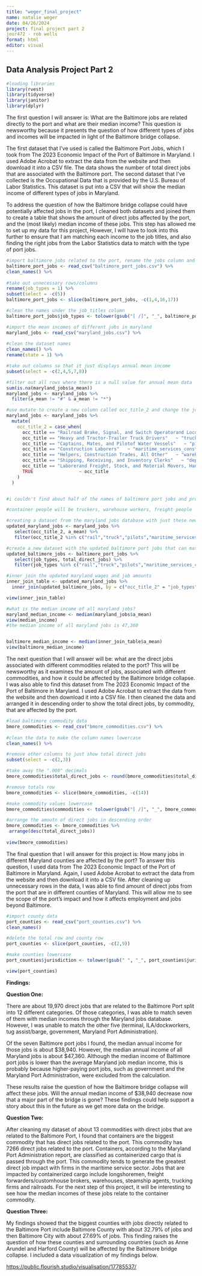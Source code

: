 ```yaml
---
title: "weger_final_project"
name: natalie weger 
date: 04/26/2024
project: final project part 2 
jour472 - rob wells 
format: html
editor: visual
---
```


## Data Analysis Project Part 2

```r

#loading libraries 
library(rvest)
library(tidyverse)
library(janitor)
library(dplyr)

```

The first question I will answer is: What are the Baltimore jobs are related directly to the port and what are their median income? This question is newsworthy because it presents the question of how different types of jobs and incomes will be impacted in light of the Baltimore bridge collapse.

The first dataset that I've used is called the Baltimore Port Jobs, which I took from The 2023 Economic Impact of the Port of Baltimore in Maryland. I used Adobe Acrobat to extract the data from the website and then download it into a CSV file. The data shows the number of total direct jobs that are associated with the Baltimore port. The second dataset that I've collected is the Occupational Data that is provided by the U.S. Bureau of Labor Statistics. This dataset is put into a CSV that will show the median income of different types of jobs in Maryland.

To address the question of how the Baltimore bridge collapse could have potentially affected jobs in the port, I cleaned both datasets and joined them to create a table that shows the amount of direct jobs affected by the port, and the (most likely) median income of these jobs. This step has allowed me to set up my data for this project, However, I will have to look into this further to ensure that I am matching each income to the job titles, and also finding the right jobs from the Labor Statistics data to match with the type of port jobs.

```r

#import baltimore jobs related to the port, rename the jobs column and then take out unnecessary rows/columns 
baltimore_port_jobs <- read_csv("baltimore_port_jobs.csv") %>%
clean_names() %>%
  
#take out unnecessary rows/columns 
rename(job_types = 1) %>% 
subset(select = -c(5))
baltimore_port_jobs <- slice(baltimore_port_jobs, -c(1,4,16,17))

#clean the names under the job_titles column
baltimore_port_jobs$job_types <- tolower(gsub("[ /]", "_", baltimore_port_jobs$job_types))

#import the mean incomes of different jobs in maryland 
maryland_jobs <- read_csv("maryland_jobs.csv") %>%
  
#clean the dataset names 
clean_names() %>%
rename(state = 1) %>% 

#take out columns so that it just displays annual mean income 
subset(select = -c(2,4,5,7,8))

#filter out all rows where there is a null value for annual mean data 
sum(is.na(maryland_jobs$a_mean))
maryland_jobs <- maryland_jobs %>%
  filter(a_mean != "#" & a_mean != "*")

#use mutate to create a new column called occ_title_2 and change the job names from maryland job data to match names of jobs in  baltimore port
maryland_jobs <- maryland_jobs %>%
  mutate(
    occ_title_2 = case_when(
      occ_title == "Railroad Brake, Signal, and Switch Operatorand Locomotive Firers"   ~ "rail",
      occ_title == "Heavy and Tractor-Trailer Truck Drivers"   ~ "truck",
      occ_title == "Captains, Mates, and Pilotof Water Vessels"   ~ "pilots",
      occ_title == "Construction Laborers"   ~ "maritime_services_construction",
      occ_title == "Helpers, Construction Trades, All Other"   ~ "warehouse",
      occ_title == "Shipping, Receiving, and Inventory Clerks"   ~ "dependent_shippers_consignees",
      occ_title == "Laborerand Freight, Stock, and Material Movers, Hand"   ~ "freight_forwarders",
      TRUE                 ~ occ_title 
    )
  )


#i couldn't find about half of the names of baltimore port jobs and properly match to maryland jobs just yet (including terminal, ILA/dockworkers, tug assist/barge, government, maryland port administration)

#container people will be truckers, warehouse workers, freight people 

#creating a dataset from the maryland jobs database with just these new occupations 
updated_maryland_jobs <- maryland_jobs %>%
   select(occ_title_2, a_mean) %>% 
   filter(occ_title_2 %in% c("rail","truck","pilots","maritime_services_construction", "warehouse", "dependent_shippers_consignees", "freight_forwarders"))

#create a new dataset with the updated baltimore port jobs that can match the maryland jobs,so that i can do an inner join between the two 
updated_baltimore_jobs <- baltimore_port_jobs %>%
   select(job_types, total_direct_jobs) %>% 
   filter(job_types %in% c("rail","truck","pilots","maritime_services_construction", "warehouse", "dependent_shippers_consignees", "freight_forwarders"))

#inner join the updated maryland wages and job amounts 
inner_join_table <- updated_maryland_jobs %>%
  inner_join(updated_baltimore_jobs, by = c("occ_title_2" = "job_types"))

view(inner_join_table)

#what is the median income of all maryland jobs?
maryland_median_income <- median(maryland_jobs$a_mean)
view(median_income)
#the median income of all maryland jobs is 47,360


baltimore_median_income <- median(inner_join_table$a_mean)
view(baltimore_median_income)
```

The next question that I will answer will be: what are the direct jobs associated with different commodities related to the port? This will be newsworthy as it examines the amount of jobs, associated with different commodities, and how it could be affected by the Baltimore bridge collapse. I was also able to find this dataset from The 2023 Economic Impact of the Port of Baltimore in Maryland. I used Adobe Acrobat to extract the data from the website and then download it into a CSV file. I then cleaned the data and arranged it in descending order to show the total direct jobs, by commodity, that are affected by the port.

```r

#load baltimore commodity data 
bmore_commodities <- read_csv("bmore_commodities.csv") %>%
  
#clean the data to make the column names lowercase 
clean_names() %>%

#remove other columns to just show total direct jobs 
subset(select = -c(2,3))

#take away the ".000" decimals 
bmore_commodities$total_direct_jobs <- round(bmore_commodities$total_direct_jobs)

#remove totals row 
bmore_commodities <- slice(bmore_commodities, -c(14))

#make commodity values lowercase
bmore_commodities$commodities <- tolower(gsub("[ /]", "_", bmore_commodities$commodities))

#arrange the amoutn of direct jobs in descending order 
bmore_commodities <- bmore_commodities %>%
 arrange(desc(total_direct_jobs))
 
view(bmore_commodities)

```

The final question that I will answer for this project is: How many jobs in different Maryland counties are affected by the port? To answer this question, I used data from The 2023 Economic Impact of the Port of Baltimore in Maryland. Again, I used Adobe Acrobat to extract the data from the website and then download it into a CSV file. After cleaning up unnecessary rows in the data, I was able to find amount of direct jobs from the port that are in different counties of Maryland. This will allow me to see the scope of the port's impact and how it affects employment and jobs beyond Baltimore.

```r
#import county data 
port_counties <- read_csv("port_counties.csv") %>%
clean_names() 

#delete the total row and county row
port_counties <- slice(port_counties, -c(2,9))

#make counties lowercase
port_counties$jurisdiction <- tolower(gsub(" ", "_", port_counties$jurisdiction))

view(port_counties)
```

**Findings:**

**Question One:**

There are about 19,970 direct jobs that are related to the Baltimore Port split into 12 different categories. Of those categories, I was able to match seven of them with median incomes through the Maryland jobs database. However, I was unable to match the other five (terminal, ILA/dockworkers, tug assist/barge, government, Maryland Port Administration). 

Of the seven Baltimore port jobs I found, the median annual income for those jobs is about \$38,940. However, the median annual income of all Maryland jobs is about \$47,360. Although the median income of Baltimore port jobs is lower than the average Maryland job median income, this is probably because higher-paying port jobs, such as government and the Maryland Port Administration, were excluded from the calculation. 

These results raise the question of how the Baltimore bridge collapse will affect these jobs. Will the annual median income of \$38,940 decrease now that a major part of the bridge is gone? These findings could help support a story about this in the future as we get more data on the bridge. 

**Question Two:**

After cleaning my dataset of about 13 commodities with direct jobs that are related to the Baltimore Port, I found that containers are the biggest commodity that has direct jobs related to the port. This commodity has 7266 direct jobs related to the port. Containers, according to the Maryland Port Administration report, are classified as containerized cargo that is passed through the port. This commodity tends to generate the greatest direct job impact with firms in the maritime service sector. Jobs that are impacted by containerized cargo include longshoremen, freight forwarders/customhouse brokers, warehouses, steamship agents, trucking firms and railroads. For the next step of this project, it will be interesting to see how the median incomes of these jobs relate to the container commodity.

**Question Three:**

My findings showed that the biggest counties with jobs directly related to the Baltimore Port include Baltimore County with about 32.79% of jobs and then Baltimore City with about 27.69% of jobs. This finding raises the question of how these counties and surrounding countries (such as Anne Arundel and Harford County) will be affected by the Baltimore bridge collapse. I included a data visualization of my findings below. 

<https://public.flourish.studio/visualisation/17785537/>
